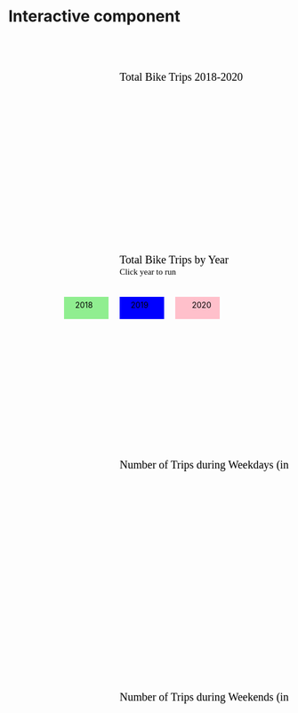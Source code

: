 # Interactive component
<html lang="en">
    
<head>
        <meta charset="utf-8">
        <title></title>
        <script src="https://d3js.org/d3.v6.js"></script>
        <style type ="text/css">

  .line1 {
        fill: none;
        stroke: steelblue;
        stroke-width: 2.0px;
      }
	  
	  .line18 {
        fill: none;
        stroke: green;
        stroke-width: 2.0px;
      }
	  
	  .line19 {
        fill: none;
        stroke: blue;
        stroke-width: 2.0px;
      }
	  .line20 {
        fill: none;
        stroke: red;
        stroke-width: 2.0px;
      }
	  
	  
	  #format1{
			  font-size:20px;
			  font-family:Palatino;}
			  
	  #format2{
			  font-size:15px;
			  font-family:Palatino;}
        </style>
		
		
      
    </head>
    
    <body>
    <svg width="800" height="500" id="svg3">
	<text id="format1" x="200" y="80">Total Bike Trips 2018-2020</text>
	</svg>
	
	  <svg width="800" height="500" id="svg4">
	<text id="format1" x="200" y="80">Total Bike Trips by Year</text>
	<text id="format2" x="200" y="100">Click year to run</text>
	<rect id="year18" x="100" y="140" width=80 height=40 fill="lightgreen"></rect>
	<rect id="year19" x="200" y="140" width=80 height=40 fill="blue"></rect>
	<rect id="year20" x="300" y="140" width=80 height=40 fill="pink"></rect>
	<text x="120" y="160">2018</text>
	<text x="220" y="160">2019</text>
	<text x="330" y="160">2020</text>
	

	  </svg>
	
    <svg width="800" height="600" id="svg1">
	<text id="format1" x="200" y="120">Number of Trips during Weekdays (in thousands)</text>
	</svg>
	
    <svg width="800" height="600" id="svg2">
	<text id="format1" x="200" y="160">Number of Trips during Weekends (in thousands)</text>
	</svg>
	
	
    
    <script>
      
	  var svg3 = d3.select("#svg3")
      var margin3 = {top: 100, right: 50, bottom: 30, left: 60}
      var width3 =  +svg3.attr("width") - margin3.left - margin3.right
      var height3 = +svg3.attr("height") - margin3.top - margin3.bottom
      var g3 = svg3.append("g").attr("transform", `translate(${margin3.left}, ${margin3.top})`);
      var parseTime = d3.timeParse("%b-%y");
      var xScale3 = d3.scaleTime().range([0, width3]);
      var yScale3 = d3.scaleLinear()
        .domain([70000, 3000000])
        .range([height3, 0]);
      var line3 = d3.line()
        .x(d => xScale3(d.date))
        .y(d => yScale3(d.high));
      var data3 = 
      [{"date":"Jan-18","high":718994},
		{"date":"Feb-18","high":843114},
		{"date":"Mar-18","high":976672},
		{"date":"Apr-18","high":1307543},
		{"date":"May-18","high":1824710},
		{"date":"Jun-18","high":1953103},
		{"date":"Jul-18","high":1913625},
		{"date":"Aug-18","high":1977177},
		{"date":"Sep-18","high":1877884},
		{"date":"Oct-18","high":1878657},
		{"date":"Nov-18","high":1260355},
		{"date":"Dec-18","high":1016505},
		{"date":"Jan-19","high":967287},
		{"date":"Feb-19","high":943744},
		{"date":"Mar-19","high":1327960},
		{"date":"Apr-19","high":1766094},
		{"date":"May-19","high":1924563},
		{"date":"Jun-19","high":2125370},
		{"date":"Jul-19","high":2181064},
		{"date":"Aug-19","high":2344224},
		{"date":"Sep-19","high":2444900},
		{"date":"Oct-19","high":2092573},
		{"date":"Nov-19","high":1478708},
		{"date":"Dec-19","high":955210},
		{"date":"Jan-20","high":1240596},
		{"date":"Feb-20","high":1146830},
		{"date":"Mar-20","high":1068457},
		{"date":"Apr-20","high":682762},
		{"date":"May-20","high":1487890},
		{"date":"Jun-20","high":1882273},
		{"date":"Jul-20","high":2105808},
		{"date":"Aug-20","high":2329514},
		{"date":"Sep-20","high":2488225},
		{"date":"Oct-20","high":2248869}];
		
      data3.forEach(function(d) {
            d.date = parseTime(d.date);
      });
     
      xScale3
        .domain(d3.extent(data3, d => d.date));
        
      g3.append("g")
          .attr("transform", `translate(0, ${height3})`)
          .call(d3.axisBottom(xScale3).ticks(18));
      g3.append("g")
          .call(d3.axisLeft(yScale3));
      g3.append("path")
          .datum(data3)
          .attr("class", "line1")
          .attr("fill", "none")
          .attr("d", line3);
		  
	  let totalLength1 = svg3.select('.line1').node().getTotalLength();

	  svg3.select('.line1')
		.attr("stroke-dasharray", totalLength1 + " " + totalLength1)
		.attr("stroke-dashoffset", totalLength1)
		.transition() // Call Transition Method
		.duration(2000) // Set Duration timing (ms)
		.ease(d3.easeLinear) // Set Easing option
		.attr("stroke-dashoffset", 0); 
		
		
//////////////////////////////////////////////////////////////////////// 
var svg4 = d3.select("#svg4")
      var margin4 = {top: 100, right: 50, bottom: 30, left: 60}
      var width4 =  +svg4.attr("width") - margin4.left - margin4.right
      var height4 = +svg4.attr("height") - margin4.top - margin4.bottom
      var g4 = svg4.append("g").attr("transform", `translate(${margin4.left}, ${margin4.top})`);
	  
      var parseTime4 = d3.timeParse("%b");
      var xScale4 = d3.scaleTime().range([0, width4]);
      var yScale4 = d3.scaleLinear()
        .domain([70000, 3000000])
        .range([height4, 0]);
      var line4 = d3.line()
        .x(d => xScale4(d.date))
        .y(d => yScale4(d.high));
      var data18 = 
      [{"date":"Jan","high":718994},
		{"date":"Feb","high":843114},
		{"date":"Mar","high":976672},
		{"date":"Apr","high":1307543},
		{"date":"May","high":1824710},
		{"date":"Jun","high":1953103},
		{"date":"Jul","high":1913625},
		{"date":"Aug","high":1977177},
		{"date":"Sep","high":1877884},
		{"date":"Oct","high":1878657},
		{"date":"Nov","high":1260355},
		{"date":"Dec","high":1016505}
		];
	    var data19 = 
      [{"date":"Jan","high":967287},
		{"date":"Feb","high":943744},
		{"date":"Mar","high":1327960},
		{"date":"Apr","high":1766094},
		{"date":"May","high":1924563},
		{"date":"Jun","high":2125370},
		{"date":"Jul","high":2181064},
		{"date":"Aug","high":2344224},
		{"date":"Sep","high":2444900},
		{"date":"Oct","high":2092573},
		{"date":"Nov","high":1478708},
		{"date":"Dec","high":955210}
		];
		var data20=
		[{"date":"Jan","high":1240596},
		{"date":"Feb","high":1146830},
		{"date":"Mar","high":1068457},
		{"date":"Apr","high":682762},
		{"date":"May","high":1487890},
		{"date":"Jun","high":1882273},
		{"date":"Jul","high":2105808},
		{"date":"Aug","high":2329514},
		{"date":"Sep","high":2488225},
		{"date":"Oct","high":2248869}];
		
      data18.forEach(function(d) {
            d.date = parseTime4(d.date);
      });
      data19.forEach(function(d) {
            d.date = parseTime4(d.date);
      });
	  data20.forEach(function(d) {
            d.date = parseTime4(d.date);
      });
      xScale4
        .domain(d3.extent(data18, d => d.date));
        
      g4.append("g")
          .attr("transform", `translate(0, ${height4})`)
          .call(d3.axisBottom(xScale4).ticks(18));
      g4.append("g")
          .call(d3.axisLeft(yScale4))
      g4.append("path")
          .datum(data18)
          .attr("class", "line18")
          .attr("fill", "none")
          .attr("d", line4);
	
      g4.append("path")
          .datum(data19)
          .attr("class", "line19")
          .attr("fill", "none")
          .attr("d", line4);
	
	  g4.append("path")
          .datum(data20)
          .attr("class", "line20")
          .attr("fill", "none")
          .attr("d", line4);
	  
	  let totalLength18 = svg4.select('.line18').node().getTotalLength();
	  let totalLength19 = svg4.select('.line19').node().getTotalLength();
	  let totalLength20 = svg4.select('.line20').node().getTotalLength();
	  
	  svg4.select("#year18")
		  .on("click", function() {
			svg4.select('.line18')
			.attr("stroke-dasharray", totalLength18 + " " + totalLength18)
			.attr("stroke-dashoffset", totalLength18)
			.transition() // Call Transition Method
			.duration(2000) // Set Duration timing (ms)
			.ease(d3.easeLinear) // Set Easing option
			.attr("stroke-dashoffset", 0); 
			  });
	  
	  svg4.select("#year19")
		  .on("click", function() {
			svg4.select('.line19')
			.attr("stroke-dasharray", totalLength19 + " " + totalLength19)
			.attr("stroke-dashoffset", totalLength19)
			.transition() // Call Transition Method
			.duration(2000) // Set Duration timing (ms)
			.ease(d3.easeLinear) // Set Easing option
			.attr("stroke-dashoffset", 0); 
			  });
	 svg4.select("#year20")
		  .on("click", function() {
			svg4.select('.line20')
			.attr("stroke-dasharray", totalLength20 + " " + totalLength20)
			.attr("stroke-dashoffset", totalLength20)
			.transition() // Call Transition Method
			.duration(2000) // Set Duration timing (ms)
			.ease(d3.easeLinear) // Set Easing option
			.attr("stroke-dashoffset", 0); 
			  });


////////////////////////////////////////////////////////////////////////
	  
      var svg1 = d3.select("#svg1")
      var margin = {top: 150, right: 50, bottom: 50, left: 50}
      var width =  svg1.attr("width") - margin.left - margin.right
      var height = svg1.attr("height") - margin.top - margin.bottom
      var g1 = svg1.append("g").attr("transform", `translate(${margin.left}, ${margin.top})`);

      var xScale = d3.scaleBand().domain(d3.range(24)).range([0, width]).paddingInner(0.05);
      var yScale = d3.scaleLinear().domain([0, 4000]).range([height, 0]);
        
      var xAxis = d3.axisBottom(xScale);
      var yAxis = d3.axisLeft(yScale);
      
      g1.append("g").attr("transform", `translate(0, ${height})`).call(xAxis);
      g1.append("g").call(yAxis);
      g1.append("g").call(yAxis);
      
      var readfile = function(d){
        return {
          is_weekend: d.is_weekend,
          hour: d.hour,
          trips: d.total_num_trips/1000 
        }
      };
      
      d3.csv("https://raw.githubusercontent.com/ds-eda-viz/NYC-Bike-Share/main/rendered_data/weekend_weekday_dist.csv", readfile)
        .then(function(data){
          
          var weekday = data.filter(function(d) {return d.is_weekend == "weekday";});
          var bars = g1.selectAll(".bar").data(weekday).enter().append("rect").attr("class", "bar")
          
          bars.attr("x", function(d) {return xScale(d.hour);})
          .attr("y", function(d) {return yScale(d.trips);})
          .attr("width", xScale.bandwidth()*0.95)
          .attr("height", function(d) {return height - yScale(d.trips)})
          .attr("fill", "steelblue")
          .on("mouseover", function(){ d3.select(this).attr("fill", "orange");})
		  
          .on("mouseout", function(){ d3.select(this).attr("fill", "steelblue");});
          
         
          
        });
        
      ///////////////////////////////////////////////////////////////////
      
      var svg = d3.select("#svg2")
      var margin = {top: 150, right: 50, bottom: 50, left: 50}
      var width =  svg.attr("width") - margin.left - margin.right
      var height = svg.attr("height") - margin.top - margin.bottom
      var g2 = svg.append("g").attr("transform", `translate(${margin.left}, ${margin.top})`);
      
      var xScale = d3.scaleBand().domain(d3.range(24)).range([0, width]);
      var yScale = d3.scaleLinear().domain([0, 4000]).range([height, 0]);
        
      var xAxis = d3.axisBottom(xScale);
      var yAxis = d3.axisLeft(yScale);
      
      g2.append("g").attr("transform", `translate(0, ${height})`).call(xAxis);
      g2.append("g").call(yAxis)
      
      d3.csv("https://raw.githubusercontent.com/ds-eda-viz/NYC-Bike-Share/main/rendered_data/weekend_weekday_dist.csv", readfile)
        .then(function(data){
          var weekend = data.filter(function(d) {return d.is_weekend == "weekend";})
          var bars = g2.selectAll(".bar").data(weekend).enter().append("rect").attr("class", "bar")
          
          bars.attr("x", function(d) {return xScale(d.hour);})
          .attr("y", function(d) {return yScale(d.trips);})
          .attr("width", xScale.bandwidth()*0.95)
          .attr("height", function(d) {return height - yScale(d.trips)})
          .attr("fill", "steelblue")
          .on("mouseover", function(){ d3.select(this).attr("fill", "orange");})
          .on("mouseout", function(){ d3.select(this).attr("fill", "steelblue");});
          
         
        });
    
    </script>
    
    </body>

</html>


